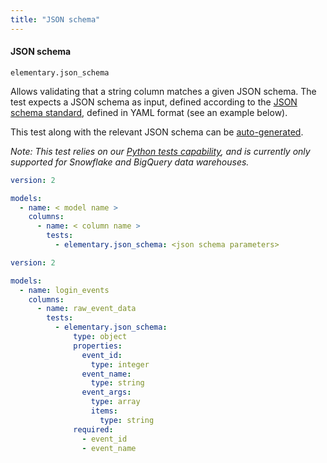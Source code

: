 ```yaml
---
title: "JSON schema"
---
```


#### JSON schema

`elementary.json_schema`

Allows validating that a string column matches a given JSON schema. The test expects a JSON schema as input,
defined according to the [JSON schema standard](https://json-schema.org/), defined in YAML format (see an example below).

This test along with the relevant JSON schema can be [auto-generated](/guides/add-schema-tests#auto-generate-schema-tests).

_Note: This test relies on our [Python tests capability](/guides/python-tests), and is currently only supported for
Snowflake and BigQuery data warehouses._

<CodeGroup>

```yml Models
version: 2

models:
  - name: < model name >
    columns:
      - name: < column name >
        tests:
          - elementary.json_schema: <json schema parameters>
```

```yml Models example
version: 2

models:
  - name: login_events
    columns:
      - name: raw_event_data
        tests:
          - elementary.json_schema:
              type: object
              properties:
                event_id:
                  type: integer
                event_name:
                  type: string
                event_args:
                  type: array
                  items:
                    type: string
              required:
                - event_id
                - event_name
```

</CodeGroup>
